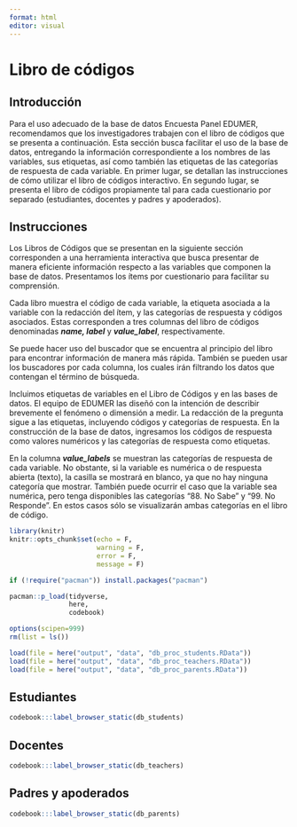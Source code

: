 ```yaml
---
format: html
editor: visual
---
```


# Libro de códigos {#codebook}

## Introducción

Para el uso adecuado de la base de datos Encuesta Panel EDUMER, recomendamos que los investigadores trabajen con el libro de códigos que se presenta a continuación. Esta sección busca facilitar el uso de la base de datos, entregando la información correspondiente a los nombres de las variables, sus etiquetas, así como también las etiquetas de las categorías de respuesta de cada variable. 
En primer lugar, se detallan las instrucciones de cómo utilizar el libro de códigos interactivo. En segundo lugar, se presenta el libro de códigos propiamente tal para cada cuestionario por separado (estudiantes, docentes y padres y apoderados).

## Instrucciones

Los Libros de Códigos que se presentan en la siguiente sección corresponden a una herramienta interactiva que busca presentar de manera eficiente información respecto a las variables que componen la base de datos. Presentamos los ítems por cuestionario para facilitar su comprensión. 

Cada libro muestra el código de cada variable, la etiqueta asociada a la variable con la redacción del ítem, y las categorías de respuesta y códigos asociados.  Estas corresponden a tres columnas del libro de códigos denominadas **_name, label_** y **_value_label_**, respectivamente. 

Se puede hacer uso del buscador que se encuentra al principio del libro para encontrar información de manera más rápida. También se pueden usar los buscadores por cada columna, los cuales irán filtrando los datos que contengan el término de búsqueda.

Incluimos etiquetas de variables en el Libro de Códigos y en las bases de datos. El equipo de EDUMER las diseñó con la intención de describir brevemente el fenómeno o dimensión a medir. La redacción de la pregunta sigue a las etiquetas, incluyendo códigos y categorías de respuesta. En la construcción de la base de datos, ingresamos los códigos de respuesta como valores numéricos y las categorías de respuesta como etiquetas.

En la columna **_value_labels_** se muestran las categorías de respuesta de cada variable. No obstante, si la variable es numérica o de respuesta abierta (texto), la casilla se mostrará en blanco, ya que no hay ninguna categoría que mostrar. También puede ocurrir el caso que la variable sea numérica, pero tenga disponibles las categorías “88. No Sabe” y “99. No Responde”. En estos casos sólo se visualizarán ambas categorías en el libro de código.


```r
library(knitr)
knitr::opts_chunk$set(echo = F,
                      warning = F,
                      error = F, 
                      message = F) 
```

```r
if (!require("pacman")) install.packages("pacman")

pacman::p_load(tidyverse,
               here, 
               codebook)

options(scipen=999)
rm(list = ls())
```

```r

load(file = here("output", "data", "db_proc_students.RData"))
load(file = here("output", "data", "db_proc_teachers.RData"))
load(file = here("output", "data", "db_proc_parents.RData"))
```

## Estudiantes

```r
codebook:::label_browser_static(db_students)
```

## Docentes

```r
codebook:::label_browser_static(db_teachers)
```

## Padres y apoderados

```r
codebook:::label_browser_static(db_parents)
```
